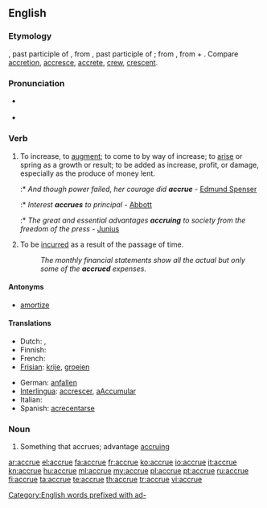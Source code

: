 {{was wotd|2008|October|10}}
==English==
{{wikipedia}}
===Etymology===
{{etyl|fr}} {{term|accrû|lang=fr}}, past participle of {{term|accroître|lang=fr}}, from {{etyl|fro}} {{term|acreü|lang=fro}}, past participle of {{term|acroistre||to increase|lang=fro}}; from {{etyl|la|en}} {{term|adcresco|adcrēscō|increase|lang=la}}, from {{term|ad-||to|lang=la}} + {{term|cresco|crēscō|grow|lang=la}}. Compare [[accretion]], [[accresce]], [[accrete]], [[crew]], [[crescent]].

===Pronunciation===
* {{a|UK|US}} {{IPA|/əˈkɹuː/}}
* {{audio|en-us-accrue.ogg|Audio (US)}}
*: {{rhymes|uː}}

===Verb===
{{en-verb|accru|ing}}

# To increase, to [[augment]]; to come to by way of increase; to [[arise]] or spring as a growth or result; to be added as increase, profit, or damage, especially as the produce of money lent.
#:* ''And though power failed, her courage did '''accrue''''' - [[w:Edmund Spenser|Edmund Spenser]]
#:* ''Interest '''accrues''' to principal'' - [[Abbott]]
#:* ''The great and essential advantages '''accruing''' to society from the freedom of the press'' - [[Junius]]
# {{accounting}} To be [[incurred]] as a result of the passage of time.
#: ''The monthly financial statements show all the actual but only some of the '''accrued''' expenses.''

====Antonyms====
* {{sense|accounting}} [[amortize]] <!-- to ''decrease'' over time, rather than ''increase'' -->

====Translations====
{{trans-top|increase}}
* Dutch: {{t+|nl|verhogen}}, {{t+|nl|groeien}}
* Finnish: {{t+|fi|kasvaa}}
* French: {{t+|fr|accroître}}
* [[Frisian]]: [[krije]], [[groeien]]
{{trans-mid}}
* German: [[anfallen]]
* [[Interlingua]]: [[accrescer]], [[aAccumular]]
* Italian: {{t+|it|accrescersi}}
* Spanish: [[acrecentarse]]
{{trans-bottom}}

===Noun===
{{en-noun}}

# {{obsolete}} Something that accrues; advantage [[accruing]]

[[Category:English words prefixed with ad-]]

[[ar:accrue]]
[[el:accrue]]
[[fa:accrue]]
[[fr:accrue]]
[[ko:accrue]]
[[io:accrue]]
[[it:accrue]]
[[kn:accrue]]
[[hu:accrue]]
[[ml:accrue]]
[[my:accrue]]
[[pl:accrue]]
[[pt:accrue]]
[[ru:accrue]]
[[fi:accrue]]
[[ta:accrue]]
[[te:accrue]]
[[th:accrue]]
[[tr:accrue]]
[[vi:accrue]]